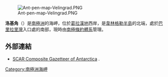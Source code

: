 [[Image:Ant-pen-map-Velingrad.PNG|thumb]]

{{coord|65|55|S|64|58|W|source:GNIS|display=title}}

'''洛基角'''（{{lang-en|Loqui Point}}）是[[南極洲|南極洲]]的海岬，位於[[葛拉漢地|葛拉漢地]]西岸，是[[韋林格勒半島|韋林格勒半島]]的北端，處於[[巴里拉里灣|巴里拉里灣]]入口處的南部，現時由[[南極條約體系|南極條約體系]]管理。

==外部連結==
* [http://data.aad.gov.au/aadc/gaz/scar/ SCAR Composite Gazetteer of Antarctica] {{WebCite|url=https://www.webcitation.org/5ug2CfC7m?url=http://data.aad.gov.au/aadc/gaz/scar/ |date=20101202140255 |dateformat=iso }}.

{{DEFAULTSORT:Loqui Point}}
[[Category:南極洲海岬|Category:南極洲海岬]]


{{GrahamCoast-geo-stub}}